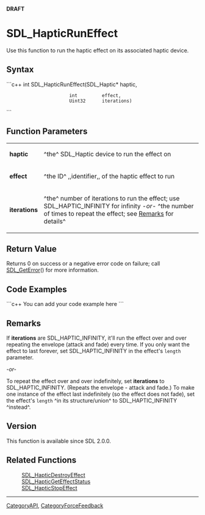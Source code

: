 <!-- pragma section-numbers off -->
<!-- pragma disable-camelcase -->
'''DRAFT'''

= SDL_HapticRunEffect =
Use this function to run the haptic effect on its associated haptic device.


== Syntax ==
```c++
int SDL_HapticRunEffect(SDL_Haptic* haptic,
                        int         effect,
                        Uint32      iterations)
```

== Function Parameters ==
{|
|'''haptic'''
|^the^ SDL_Haptic device to run the effect on
|-
|'''effect'''
|^the ID^ ,,identifier,, of the haptic effect to run
|-
|'''iterations'''
|^the^ number of iterations to run the effect; use SDL_HAPTIC_INFINITY for infinity ''-or-'' ^the number of times to repeat the effect; see [[#Remarks|Remarks]] for details^
|}

== Return Value ==
Returns 0 on success or a negative error code on failure; call [[SDL_GetError]]() for more information.

== Code Examples ==
```c++
You can add your code example here
```

== Remarks ==
If '''iterations''' are SDL_HAPTIC_INFINITY, it'll run the effect over and over repeating the envelope (attack and fade) every time. If you only want the effect to last forever, set SDL_HAPTIC_INFINITY in the effect's <code>length</code> parameter.

''-or-''

To repeat the effect over and over indefinitely, set '''iterations''' to SDL_HAPTIC_INFINITY.  (Repeats the envelope - attack and fade.)  To make one instance of the effect last indefinitely (so the effect does not fade), set the effect's <code>length</code> ^in its structure/union^ to SDL_HAPTIC_INFINITY ^instead^.

<!-- <span style="color: green;">Is it important to say how to end an effect that has an SDL_HAPTIC_INFINITY setting or is it enough to list the destroy function below?</span> -->

== Version ==
This function is available since SDL 2.0.0.

== Related Functions ==
:[[SDL_HapticDestroyEffect]]
:[[SDL_HapticGetEffectStatus]]
:[[SDL_HapticStopEffect]]

----
[[CategoryAPI]], [[CategoryForceFeedback]]
